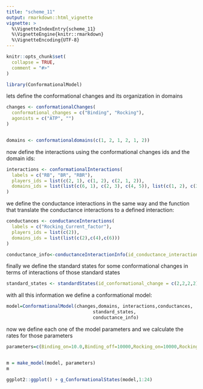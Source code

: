 ```yaml
---
title: "scheme_11"
output: rmarkdown::html_vignette
vignette: >
  %\VignetteIndexEntry{scheme_11}
  %\VignetteEngine{knitr::rmarkdown}
  %\VignetteEncoding{UTF-8}
---
```


```r
knitr::opts_chunk$set(
  collapse = TRUE,
  comment = "#>"
)
```

```r
library(ConformationalModel)

```



lets define the conformational changes and its organization in domains

```r

changes <- conformationalChanges(
  conformational_changes = c("Binding", "Rocking"),
  agonists = c("ATP", "")
)


domains <- conformationaldomains(c(1, 2, 1, 2, 1, 2))

```



now define the interactions using the conformational changes ids and the domain ids: 

```r
interactions <- conformationalInteractions(
  labels = c("RB", "BR", "RBR"),
  players_ids = list(c(2, 1), c(1, 2), c(2, 1, 2)),
  domains_ids = list(list(c(6, 1), c(2, 3), c(4, 5)), list(c(1, 2), c(3, 4), c(5, 6)), list(c(6, 1, 2), c(2, 3, 4), c(4, 5, 6)))
)

```



we define the conductance interactions in the same way and the function that translate the conductance interactions to a defined interaction: 
```r

conductances <- conductanceInteractions(
  labels = c("Rocking_Current_factor"),
  players_ids = list(c(2)),
  domains_ids = list(list(c(2),c(4),c(6)))
)

conductance_info<-conductanceInteractionInfo(id_conductance_interaction = 1,kind = "equilibrium", leakeage_label = "Leakeage_current_ratio")

```


finally we define the standard states for some  conformational changes in terms of interactions of those standard states
```r

standard_states <- standardStates(id_conformational_change = c(2,2,2,2),id_interaction = c(1,2,3,3) ,pos_within_interaction = c(1,2,1,3) ,count =c(1,1,1,1) )

```




with all this information we define a conformational model: 


```r
model=ConformationalModel(changes,domains, interactions,conductances,
                                standard_states,
                                conductance_info)

```



now we define each one of the model parameters and we calculate the rates for those parameters
```r
parameters=c(Binding_on=10.0,Binding_off=10000,Rocking_on=10000,Rocking_off=100,RB=10, RB_0 =1,RB_1= 1, BR=10, BR_0=1, BR_1=1,RBR= 1, RBR_0=1, RBR_1=1, RBR_2=1, Rocking_Current_factor=10, Leakeage_current_ratio=1e-6)


m = make_model(model, parameters)
m
```
```r
ggplot2::ggplot() + g_ConformationalStates(model,1:24)
```


